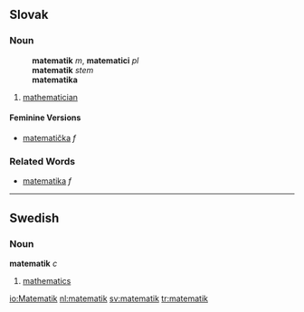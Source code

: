 ==Slovak==
===Noun===
:'''matematik''' ''m'', '''matematici''' ''pl''
:'''matematik''' ''stem''
:'''matematika''' ''{{gensg}}''
:{{decpat}} {{chlap}}
# [[mathematician]]
====Feminine Versions====
* [[matematička#Slovak|matematička]] ''f''
===Related Words===
* [[matematika#Slovak|matematika]] ''f''
----
==Swedish==
===Noun===
'''matematik''' ''c''

#[[mathematics]]

[[io:Matematik]]
[[nl:matematik]]
[[sv:matematik]]
[[tr:matematik]]